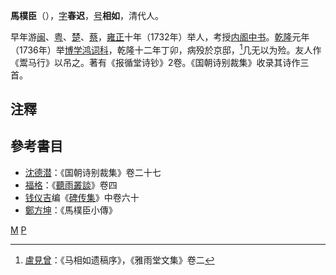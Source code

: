 '''馬樸臣'''（{{bd|?||?||}}），[[表字|字]]'''春迟'''，[[号|号]]'''相如'''，清代人。

早年游[[闽|闽]]、[[粤|粤]]、[[楚|楚]]、[[蔡|蔡]]，[[雍正|雍正]]十年（1732年）举人，考授[[内阁中书|内阁中书]]。[[乾隆|乾隆]]元年（1736年）举[[博学鸿词科|博学鸿词科]]，乾隆十二年丁卯，病殁於京邸，<ref>[[盧見曾|盧見曾]]：《马相如遗稿序》，《雅雨堂文集》卷二</ref>几无以为殓。友人作《鬻马行》以吊之。著有《报循堂诗钞》2卷。《国朝诗别裁集》收录其诗作三首。

==注釋==
{{reflist}}

==參考書目==
* [[沈德潜|沈德潜]]：《国朝诗别裁集》卷二十七
* [[福格|福格]]：《[[聽雨叢談|聽雨叢談]]》卷四
* [[钱仪吉|钱仪吉]]编《[[碑传集|碑传集]]》中卷六十
* [[鄭方坤|鄭方坤]]：《馬樸臣小傳》

[[Category:清朝內閣中書|M]]
[[Category:馬姓|P]]
